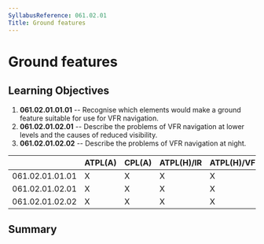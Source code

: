 ```yaml
---
SyllabusReference: 061.02.01
Title: Ground features
---
```


# Ground features

## Learning Objectives

1.  **061.02.01.01.01** -- Recognise which elements would make a ground feature
    suitable for use for VFR navigation.
2.  **061.02.01.02.01** -- Describe the problems of VFR navigation at lower
    levels and the causes of reduced visibility.
3.  **061.02.01.02.02** -- Describe the problems of VFR navigation at night.

|                 | ATPL(A) | CPL(A) | ATPL(H)/IR | ATPL(H)/VFR | CPL(H) | IR  | CBIR(A) |
| --------------- | ------- | ------ | ---------- | ----------- | ------ | --- | ------- |
| 061.02.01.01.01 | X       | X      | X          | X           | X      |     |         |
| 061.02.01.02.01 | X       | X      | X          | X           | X      |     |         |
| 061.02.01.02.02 | X       | X      | X          | X           | X      |     |         |

## Summary
